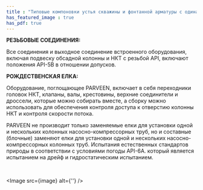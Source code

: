 ```yaml
---
title : "Типовые компоновки устья скважины и фонтанной арматуры с одинарным и двойным заканчиванием"
has_featured_image : true
has_pdf: true
---
```


**РЕЗЬБОВЫЕ СОЕДИНЕНИЯ:**

Все соединения и выходное соединение встроенного оборудования, включая подвеску обсадной колонны и НКТ с резьбой API, включают положения API-5B в отношении допусков.

**РОЖДЕСТВЕНСКАЯ ЕЛКА:**

Оборудование, поглощающее PARVEEN, включает в себя переходники головок НКТ, клапаны, валы, крестовины, верхние соединители и дроссели, которые можно собирать вместе, а сборку можно использовать для обеспечения контроля доступа к отверстию колонны НКТ и контроля скорости потока.

PARVEEN не производит только заменяемые елки для установки одной и нескольких колонных насосно-компрессорных труб, но и составные (блочные) заменяют елки для установки одной и нескольких насосно-компрессорных колонных труб. Испытания естественных стандартов природы в соответствии с условиями погоды API-6A. который является испытанием на дрейф и гидростатическим испытанием.

<br />

<Image src={image} alt={''} />